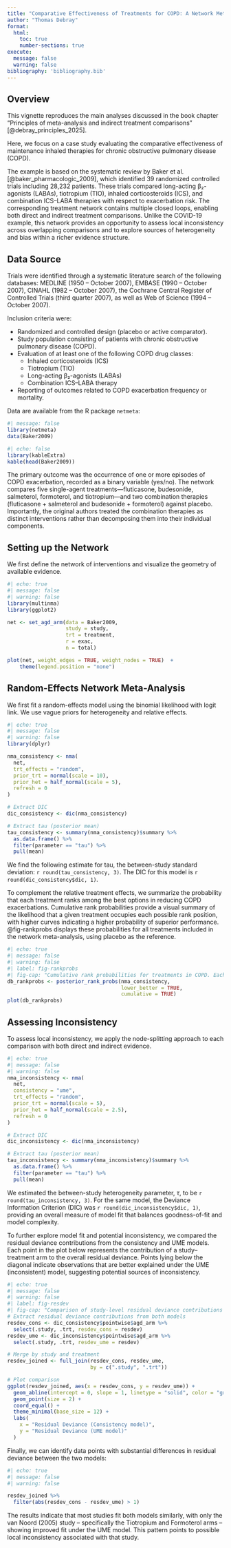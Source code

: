 ```yaml
---
title: "Comparative Effectiveness of Treatments for COPD: A Network Meta-Analysis Example"
author: "Thomas Debray"
format:
  html:
    toc: true
    number-sections: true
execute:
  message: false
  warning: false
bibliography: 'bibliography.bib'
---
```



## Overview
This vignette reproduces the main analyses discussed in the book chapter "Principles of meta-analysis and indirect treatment comparisons" [@debray_principles_2025].

Here, we focus on a case study evaluating the comparative effectiveness of maintenance inhaled therapies for chronic obstructive pulmonary disease (COPD).

The example is based on the systematic review by Baker et al. [@baker_pharmacologic_2009], which identified 39 randomized controlled trials including 28,232 patients. These trials compared long-acting β₂-agonists (LABAs), tiotropium (TIO), inhaled corticosteroids (ICS), and combination ICS–LABA therapies with respect to exacerbation risk. The corresponding treatment network contains multiple closed loops, enabling both direct and indirect treatment comparisons. Unlike the COVID-19 example, this network provides an opportunity to assess local inconsistency across overlapping comparisons and to explore sources of heterogeneity and bias within a richer evidence structure.

## Data Source

Trials were identified through a systematic literature search of the following databases: MEDLINE (1950 -- October 2007), EMBASE (1990 -- October 2007), CINAHL (1982 -- October 2007), the Cochrane Central Register of Controlled Trials (third quarter 2007), as well as Web of Science (1994 -- October 2007).

Inclusion criteria were:

* Randomized and controlled design (placebo or active comparator).
* Study population consisting of patients with chronic obstructive pulmonary disease (COPD).
* Evaluation of at least one of the following COPD drug classes:
  * Inhaled corticosteroids (ICS)
  * Tiotropium (TIO)
  * Long-acting β₂-agonists (LABAs)
  * Combination ICS–LABA therapy
* Reporting of outcomes related to COPD exacerbation frequency or mortality.
	
Data are available from the R package `netmeta`:

```r
#| message: false
library(netmeta)
data(Baker2009)
```

```r
#| echo: false
library(kableExtra)
kable(head(Baker2009))
```

The primary outcome was the occurrence of one or more episodes of COPD exacerbation, recorded as a binary variable (yes/no).
The network compares five single-agent treatments—fluticasone, budesonide, salmeterol, formoterol, and tiotropium—and two combination therapies (fluticasone + salmeterol and budesonide + formoterol) against placebo.
Importantly, the original authors treated the combination therapies as distinct interventions rather than decomposing them into their individual components.

## Setting up the Network

We first define the network of interventions and visualize the geometry of available evidence.

```r
#| echo: true
#| message: false
#| warning: false
library(multinma)
library(ggplot2)

net <- set_agd_arm(data = Baker2009,
                   study = study,
                   trt = treatment,
                   r = exac,
                   n = total)

plot(net, weight_edges = TRUE, weight_nodes = TRUE)  +
    theme(legend.position = "none")
```


## Random-Effects Network Meta-Analysis

We first fit a random-effects model using the binomial likelihood with logit link. We use vague priors for heterogeneity and relative effects.

```r
#| echo: true
#| message: false
#| warning: false
library(dplyr)

nma_consistency <- nma(
  net,
  trt_effects = "random",
  prior_trt = normal(scale = 10),
  prior_het = half_normal(scale = 5),
  refresh = 0
)

# Extract DIC
dic_consistency <- dic(nma_consistency)

# Extract tau (posterior mean)
tau_consistency <- summary(nma_consistency)$summary %>%
  as.data.frame() %>%
  filter(parameter == "tau") %>%
  pull(mean)
```

We find the following estimate for tau, the between-study standard deviation: `r round(tau_consistency, 3)`. The DIC for this model is `r round(dic_consistency$dic, 1)`.

To complement the relative treatment effects, we summarize the probability that each treatment ranks among the best options in reducing COPD exacerbations.
Cumulative rank probabilities provide a visual summary of the likelihood that a given treatment occupies each possible rank position, with higher curves indicating a higher probability of superior performance.
@fig-rankprobs displays these probabilities for all treatments included in the network meta-analysis, using placebo as the reference.

```r
#| echo: true
#| message: false
#| warning: false
#| label: fig-rankprobs
#| fig-cap: "Cumulative rank probabilities for treatments in COPD. Each curve represents the probability that a treatment ranks among the top *k* options (lower ranks indicate greater efficacy). Placebo is shown as the reference."
db_rankprobs <- posterior_rank_probs(nma_consistency, 
                                     lower_better = TRUE, 
                                     cumulative = TRUE)
plot(db_rankprobs)
```


## Assessing Inconsistency
To assess local inconsistency, we apply the node-splitting approach to each comparison with both direct and indirect evidence.

```r
#| echo: true
#| message: false
#| warning: false
nma_inconsistency <- nma(
  net,
  consistency = "ume",
  trt_effects = "random",
  prior_trt = normal(scale = 5),
  prior_het = half_normal(scale = 2.5),
  refresh = 0
)

# Extract DIC
dic_inconsistency <- dic(nma_inconsistency)

# Extract tau (posterior mean)
tau_inconsistency <- summary(nma_inconsistency)$summary %>%
  as.data.frame() %>%
  filter(parameter == "tau") %>%
  pull(mean)
```

We estimated the between-study heterogeneity parameter, $\tau$, to be `r round(tau_inconsistency, 3)`. For the same model, the Deviance Information Criterion (DIC) was `r round(dic_inconsistency$dic, 1)`, providing an overall measure of model fit that balances goodness-of-fit and model complexity.

To further explore model fit and potential inconsistency, we compared the residual deviance contributions from the consistency and UME models. Each point in the plot below represents the contribution of a study–treatment arm to the overall residual deviance. Points lying below the diagonal indicate observations that are better explained under the UME (inconsistent) model, suggesting potential sources of inconsistency.

```r
#| echo: true
#| message: false
#| warning: false
#| label: fig-resdev
#| fig-cap: "Comparison of study-level residual deviance contributions between the consistency and UME models."
# Extract residual deviance contributions from both models
resdev_cons <- dic_consistency$pointwise$agd_arm %>%
  select(.study, .trt, resdev_cons = resdev)
resdev_ume <- dic_inconsistency$pointwise$agd_arm %>%
  select(.study, .trt, resdev_ume = resdev)

# Merge by study and treatment
resdev_joined <- full_join(resdev_cons, resdev_ume, 
                           by = c(".study", ".trt"))

# Plot comparison
ggplot(resdev_joined, aes(x = resdev_cons, y = resdev_ume)) +
  geom_abline(intercept = 0, slope = 1, linetype = "solid", color = "grey50") +
  geom_point(size = 2) +
  coord_equal() +
  theme_minimal(base_size = 12) +
  labs(
    x = "Residual Deviance (Consistency model)",
    y = "Residual Deviance (UME model)"
  )
```

Finally, we can identify data points with substantial differences in residual deviance between the two models:

```r
#| echo: true
#| message: false
#| warning: false

resdev_joined %>%
  filter(abs(resdev_cons - resdev_ume) > 1)
```

The results indicate that most studies fit both models similarly, with only the van Noord (2005) study -- specifically the Tiotropium and Formoterol arms -- showing improved fit under the UME model. This pattern points to possible local inconsistency associated with that study.

